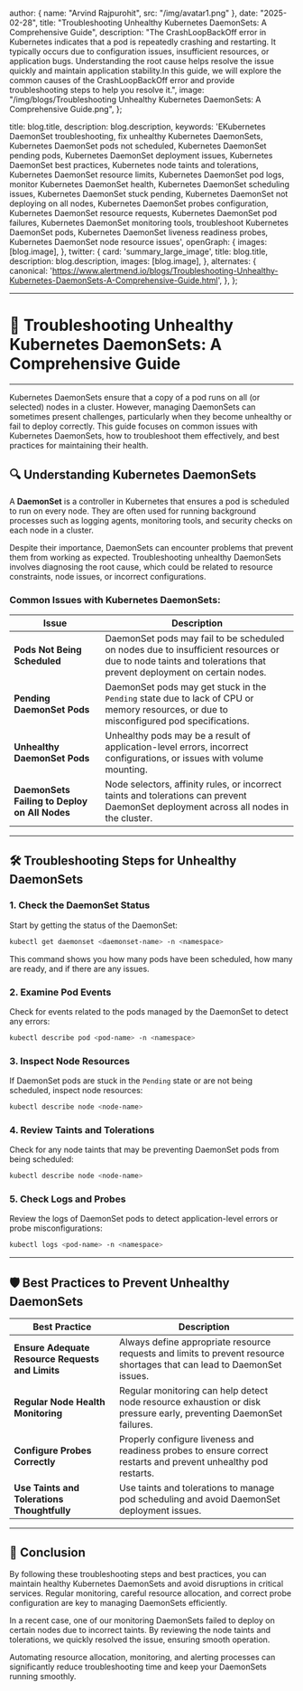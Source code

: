 
  author: { name: "Arvind Rajpurohit", src: "/img/avatar1.png" },
  date: "2025-02-28",
  title: "Troubleshooting Unhealthy Kubernetes DaemonSets: A Comprehensive Guide",
  description:
    "The CrashLoopBackOff error in Kubernetes indicates that a pod is repeatedly crashing and restarting. It typically occurs due to configuration issues, insufficient resources, or application bugs. Understanding the root cause helps resolve the issue quickly and maintain application stability.In this guide, we will explore the common causes of the CrashLoopBackOff error and provide troubleshooting steps to help you resolve it.",
  image:
    "/img/blogs/Troubleshooting Unhealthy Kubernetes DaemonSets: A Comprehensive Guide.png",
};

  title: blog.title,
  description: blog.description,
  keywords:
    'EKubernetes DaemonSet troubleshooting, fix unhealthy Kubernetes DaemonSets, Kubernetes DaemonSet pods not scheduled, Kubernetes DaemonSet pending pods, Kubernetes DaemonSet deployment issues, Kubernetes DaemonSet best practices, Kubernetes node taints and tolerations, Kubernetes DaemonSet resource limits, Kubernetes DaemonSet pod logs, monitor Kubernetes DaemonSet health, Kubernetes DaemonSet scheduling issues, Kubernetes DaemonSet stuck pending, Kubernetes DaemonSet not deploying on all nodes, Kubernetes DaemonSet probes configuration, Kubernetes DaemonSet resource requests, Kubernetes DaemonSet pod failures, Kubernetes DaemonSet monitoring tools, troubleshoot Kubernetes DaemonSet pods, Kubernetes DaemonSet liveness readiness probes, Kubernetes DaemonSet node resource issues',
  openGraph: {
    images: [blog.image],
  },
  twitter: {
    card: 'summary_large_image',
    title: blog.title,
    description: blog.description,
    images: [blog.image],
  },
  alternates: {
    canonical: 'https://www.alertmend.io/blogs/Troubleshooting-Unhealthy-Kubernetes-DaemonSets-A-Comprehensive-Guide.html',
  },
};



---
# 🚀 **Troubleshooting Unhealthy Kubernetes DaemonSets: A Comprehensive Guide**
---


Kubernetes DaemonSets ensure that a copy of a pod runs on all (or selected) nodes in a cluster. However, managing DaemonSets can sometimes present challenges, particularly when they become unhealthy or fail to deploy correctly. This guide focuses on common issues with Kubernetes DaemonSets, how to troubleshoot them effectively, and best practices for maintaining their health.

## 🔍 **Understanding Kubernetes DaemonSets**

A **DaemonSet** is a controller in Kubernetes that ensures a pod is scheduled to run on every node. They are often used for running background processes such as logging agents, monitoring tools, and security checks on each node in a cluster.

Despite their importance, DaemonSets can encounter problems that prevent them from working as expected. Troubleshooting unhealthy DaemonSets involves diagnosing the root cause, which could be related to resource constraints, node issues, or incorrect configurations.

### **Common Issues with Kubernetes DaemonSets**:

| **Issue**                            | **Description**                                                                                                                                           |
|--------------------------------------|-----------------------------------------------------------------------------------------------------------------------------------------------------------|
| **Pods Not Being Scheduled**         | DaemonSet pods may fail to be scheduled on nodes due to insufficient resources or due to node taints and tolerations that prevent deployment on certain nodes.|
| **Pending DaemonSet Pods**           | DaemonSet pods may get stuck in the `Pending` state due to lack of CPU or memory resources, or due to misconfigured pod specifications.                    |
| **Unhealthy DaemonSet Pods**         | Unhealthy pods may be a result of application-level errors, incorrect configurations, or issues with volume mounting.                                       |
| **DaemonSets Failing to Deploy on All Nodes** | Node selectors, affinity rules, or incorrect taints and tolerations can prevent DaemonSet deployment across all nodes in the cluster.                       |

---

## 🛠️ **Troubleshooting Steps for Unhealthy DaemonSets**

### 1. **Check the DaemonSet Status**
Start by getting the status of the DaemonSet:
```bash
kubectl get daemonset <daemonset-name> -n <namespace>
```
This command shows you how many pods have been scheduled, how many are ready, and if there are any issues.

### 2. **Examine Pod Events**
Check for events related to the pods managed by the DaemonSet to detect any errors:
```bash
kubectl describe pod <pod-name> -n <namespace>
```

### 3. **Inspect Node Resources**
If DaemonSet pods are stuck in the `Pending` state or are not being scheduled, inspect node resources:
```bash
kubectl describe node <node-name>
```

### 4. **Review Taints and Tolerations**
Check for any node taints that may be preventing DaemonSet pods from being scheduled:
```bash
kubectl describe node <node-name>
```

### 5. **Check Logs and Probes**
Review the logs of DaemonSet pods to detect application-level errors or probe misconfigurations:
```bash
kubectl logs <pod-name> -n <namespace>
```

---

## 🛡️ **Best Practices to Prevent Unhealthy DaemonSets**

| **Best Practice**                             | **Description**                                                                                                               |
|----------------------------------------------|-------------------------------------------------------------------------------------------------------------------------------|
| **Ensure Adequate Resource Requests and Limits** | Always define appropriate resource requests and limits to prevent resource shortages that can lead to DaemonSet issues.       |
| **Regular Node Health Monitoring**            | Regular monitoring can help detect node resource exhaustion or disk pressure early, preventing DaemonSet failures.             |
| **Configure Probes Correctly**                | Properly configure liveness and readiness probes to ensure correct restarts and prevent unhealthy pod restarts.                |
| **Use Taints and Tolerations Thoughtfully**   | Use taints and tolerations to manage pod scheduling and avoid DaemonSet deployment issues.                                     |

---

## 🚀 **Conclusion**

By following these troubleshooting steps and best practices, you can maintain healthy Kubernetes DaemonSets and avoid disruptions in critical services. Regular monitoring, careful resource allocation, and correct probe configuration are key to managing DaemonSets efficiently.

In a recent case, one of our monitoring DaemonSets failed to deploy on certain nodes due to incorrect taints. By reviewing the node taints and tolerations, we quickly resolved the issue, ensuring smooth operation.

Automating resource allocation, monitoring, and alerting processes can significantly reduce troubleshooting time and keep your DaemonSets running smoothly.